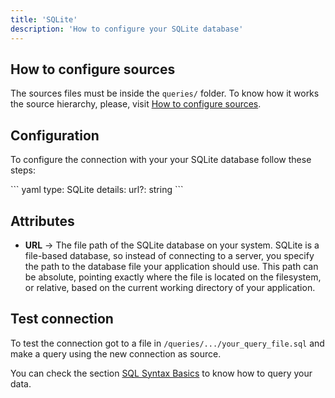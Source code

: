 ```yaml
---
title: 'SQLite'
description: 'How to configure your SQLite database'
---
```


## How to configure sources

The sources files must be inside the `queries/` folder. 
<Note>To know how it works the source hierarchy, please, visit [How to configure sources](../sources/how-to-configure-sources).</Note>

## Configuration

To configure the connection with your your SQLite database follow these steps:

<Steps>
    <Step title="Go to the source `.yaml` file within the `queries` folder">
    </Step>
    <Step title="Add the following code for your SQLite connection">
      ``` yaml
      type: SQLite
          details:
            url?: string
      ```
    </Step>
    <Step title="Replace the details section with your info and save">
    </Step>
    <Step title="Done, now you can test your connection">
    </Step>
</Steps>

## Attributes

- **URL** → The file path of the SQLite database on your system. SQLite is a file-based database, so instead of connecting to a server, you specify the path to the database file your application should use. This path can be absolute, pointing exactly where the file is located on the filesystem, or relative, based on the current working directory of your application.


## Test connection

To test the connection got to a file in `/queries/.../your_query_file.sql` and make a query using the new connection as source.

You can check the section [SQL Syntax Basics](../queries/basics/sql-syntax-basics) to know how to query your data. 